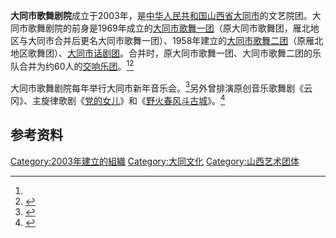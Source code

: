 '''大同市歌舞剧院'''成立于2003年，是[[中华人民共和国|中华人民共和国]][[山西省|山西省]][[大同市|大同市]]的文艺院团。大同市歌舞剧院的前身是1969年成立的[[大同市歌舞一团|大同市歌舞一团]]（原大同市歌舞团，雁北地区与大同市合并后更名大同市歌舞一团）、1958年建立的[[大同市歌舞二团|大同市歌舞二团]]（原雁北地区歌舞团）、[[大同市话剧团|大同市话剧团]]。合并时，原大同市歌舞一团、大同市歌舞二团的乐队合并为约60人的[[交响乐团|交响乐团]]。<ref name=dtn/><ref>{{cite news|url=http://news.sina.com.cn/s/2004-02-05/03131717610s.shtml|title=三心合一闯市场|newspaper=山西日报|date=2004-02-05|accessdate=2016-06-14|archive-date=2006-06-20|archive-url=https://web.archive.org/web/20060620035253/http://news.sina.com.cn/s/2004-02-05/03131717610s.shtml|dead-url=no}}</ref>

大同市歌舞剧院每年举行大同市新年音乐会。<ref name=dtn>{{cite news|url=http://www.dtnews.cn/2016/january/FA9771C1.html|title=品味大同新年音乐会|newspaper=大同日报|date=2016-01-12|accessdate=2016-06-14}}{{Dead link|date=2019年5月 |bot=InternetArchiveBot |fix-attempted=yes }}</ref>另外曾排演原创音乐歌舞剧《云冈》、主旋律歌剧《[[党的女儿|党的女儿]]》和《[[野火春风斗古城|野火春风斗古城]]》。<ref>{{cite news|url=http://npaper.dtnews.cn/File/dtrb/2016-1-12/20160111112823.htm?id=212588|title=大同市歌舞剧院两年打造两部大型歌剧纪略|newspaper=大同日报|date=2016-01-12|accessdate=2016-06-14}}{{dead link|date=2017年12月 |bot=InternetArchiveBot |fix-attempted=yes }}</ref>

== 参考资料 ==
{{reflist}}

[[Category:2003年建立的組織|Category:2003年建立的組織]]
[[Category:大同文化|Category:大同文化]]
[[Category:山西艺术团体|Category:山西艺术团体]]